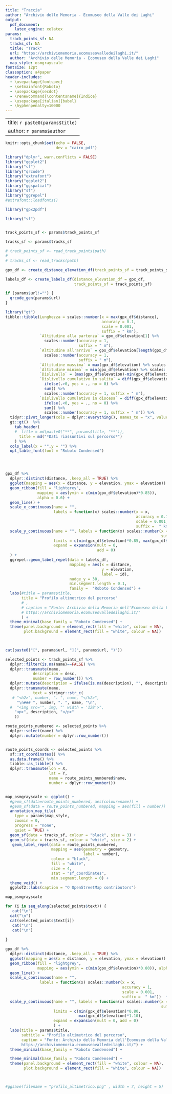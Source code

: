 ```yaml
---
title: "Traccia"
author: "Archivio delle Memoria - Ecomuseo della Valle dei Laghi"
output:
  pdf_document:
    latex_engine: xelatex
params:
  track_points_sf: NA
  tracks_sf: NA
  title: "Track"
  url: "https://archiviomemoria.ecomuseovalledeilaghi.it/"
  author: "Archivio delle Memoria - Ecomuseo della Valle dei Laghi"
  map_style: osmgrayscale
fontsize: 12pt
classoption: a4paper
header-includes:
  - \usepackage{fontspec}
  - \setmainfont{Roboto}
  - \usepackage{secdot}
  - \renewcommand{\contentsname}{Indice}
  - \usepackage[italian]{babel}
  - \hyphenpenalty=10000
---
```


---
title: `r paste0(params$title)`
author: `r params$author`
---

```r
knitr::opts_chunk$set(echo = FALSE,
                      dev = "cairo_pdf")

library("dplyr", warn.conflicts = FALSE)
library("ggplot2")
library("sf")
library("qrcode")
library("extrafont")
library("ggplot2")
library("ggspatial")
library("sf")
library("ggrepel")
#extrafont::loadfonts()

library("gpx2pdf")
```



```r

library("sf")


track_points_sf <- params$track_points_sf

tracks_sf <- params$tracks_sf

# track_points_sf <- read_track_points(path)
# 
# tracks_sf <- read_tracks(path)

```

```r
gpx_df <- create_distance_elevation_df(track_points_sf = track_points_sf)

```


```r

labels_df <- create_labels_df(distance_elevation_df = gpx_df,
                              track_points_sf = track_points_sf)
```



```r
if (params$url!="") {
  qrcode_gen(params$url)
}

```



```r

library("gt")
tibble::tibble(Lunghezza = scales::number(x = max(gpx_df$distance),
                                          accuracy = 0.1,
                                          scale = 0.001,
                                          suffix = " km"), 
               `Altitudine alla partenza` = gpx_df$elevation[1] %>%
                 scales::number(accuracy = 1,
                                suffix = " m"),
               `Altitudine all'arrivo` = gpx_df$elevation[length(gpx_df$elevation)] %>%
                 scales::number(accuracy = 1,
                                suffix = " m"),
               `Altitudine massima` = max(gpx_df$elevation) %>% scales::number(accuracy = 1, suffix = " m"),
               `Altitudine minima` = min(gpx_df$elevation) %>% scales::number(accuracy = 1, suffix = " m"),
               `Dislivello` = (max(gpx_df$elevation)-min(gpx_df$elevation))  %>% scales::number(accuracy = 1, suffix = " m"), 
               `Dislivello cumulativo in salita` = diff(gpx_df$elevation) %>% 
                 ifelse(.>0, yes = ., no = 0) %>% 
                 sum() %>% 
                 scales::number(accuracy = 1, suffix = " m"),
               `Dislivello cumulativo in discesa` = diff(gpx_df$elevation) %>% 
                 ifelse(.<0, yes = ., no = 0) %>% 
                 sum() %>% 
                 scales::number(accuracy = 1, suffix = " m")) %>% 
  tidyr::pivot_longer(cols = dplyr::everything(), names_to = "x", values_to = "y") %>% 
  gt::gt()  %>%
    tab_header(
    #  title = md(paste0("**", params$title, "**")), 
      title = md("*Dati riassuntivi sul percorso*")
    ) %>% 
  cols_label(x = "",y = "") %>% 
  opt_table_font(font = "Roboto Condensed")





```




```r


gpx_df %>% 
  dplyr::distinct(distance, .keep_all = TRUE) %>% 
  ggplot(mapping = aes(x = distance, y = elevation, ymax = elevation)) +
  geom_ribbon(fill = "lightgrey",
              mapping = aes(ymin = c(min(gpx_df$elevation)*0.85)),
              alpha = 0.6) +
  geom_line() +
  scale_x_continuous(name = "", 
                     labels = function(x) scales::number(x = x,
                                                         accuracy = 0.1,
                                                         scale = 0.001,
                                                         suffix =  " km"))  +
  scale_y_continuous(name = "", labels = function(x) scales::number(x = x,
                                                                    suffix = " m"),
                     limits = c(min(gpx_df$elevation)*0.85, max(gpx_df$elevation)*1.10),
                     expand = expansion(mult = 0,
                                        add = 0)
  ) +
  ggrepel::geom_label_repel(data = labels_df,
                            mapping = aes(x = distance,
                                          y = elevation,
                                          label = id),
                            nudge_y = 30,
                            min.segment.length = 0.1,
                            family =  "Roboto Condensed") +
  labs(#title = params$title, 
       title = "Profilo altimetrico del percorso"
       # , 
       # caption = "Fonte: Archivio della Memoria dell'Ecomuseo della Valle dei Laghi
       # https://archiviomemoria.ecomuseovalledeilaghi.it/"
       ) +
  theme_minimal(base_family = "Roboto Condensed") +
  theme(panel.background = element_rect(fill = "white", colour = NA), 
        plot.background = element_rect(fill = "white", colour = NA)) 

               
```


```r

cat(paste0("[", params$url, "](", params$url, ")"))
```




```r

selected_points <- track_points_sf %>% 
  dplyr::filter(is.na(name)==FALSE) %>% 
  dplyr::transmute(name,
            description = desc,
            number = row_number()) %>% 
  dplyr::mutate(description = ifelse(is.na(description), "", description)) %>% 
  dplyr::transmute(name, 
            text = stringr::str_c(
   # "<h2>", number, ". ", name, "</h2>",
     "\n### ", number, ". ", name, "\n",
  #  "<img src='", img, "' width = '128'>",
    "<p>", description, "</p>"
    ))
```




```r


route_points_numbered <- selected_points %>% 
  dplyr::select(name) %>% 
  dplyr::mutate(number = dplyr::row_number())


route_points_coords <- selected_points %>% 
  sf::st_coordinates() %>% 
  as.data.frame() %>% 
  tibble::as_tibble() %>% 
  dplyr::transmute(lon = X,
                   lat = Y,
                   name = route_points_numbered$name,
                   number = dplyr::row_number())


map_osmgrayscale <- ggplot() +
  #geom_sf(data=route_points_numbered, aes(colour=name)) +
  #geom_sf(data = route_points_numbered, mapping = aes(fill = number)) +
  annotation_map_tile(
    type = params$map_style,
    zoomin = 0,
    progress = "none",
    quiet = TRUE) +
  geom_sf(data = tracks_sf, colour = "black", size = 3) +
  geom_sf(data = tracks_sf, colour = "white", size = 2) +
   geom_label_repel(data = route_points_numbered,
                    mapping = aes(geometry = geometry,
                                  label = number),
                    colour = "black",
                    fill = "white",
                    size = 4,
                    stat = "sf_coordinates",
                    min.segment.length = 0) +
  theme_void() +
  ggplot2::labs(caption = "© OpenStreetMap contributors")

map_osmgrayscale


```







```r
for (i in seq_along(selected_points$text)) {
   cat("\n") 
  cat("\n") 
  cat(selected_points$text[i])
   cat("\n") 
   cat("\n") 
  
}
```



```r



gpx_df %>% 
  dplyr::distinct(distance, .keep_all = TRUE) %>% 
  ggplot(mapping = aes(x = distance, y = elevation, ymax = elevation)) +
  geom_ribbon(fill = "lightgrey", 
              mapping = aes(ymin = c(min(gpx_df$elevation)*0.80)), alpha = 0.6) +
  geom_line() +
  scale_x_continuous(name = "", 
               labels = function(x) scales::number(x = x,
                                                   accuracy = 1,
                                                   scale = 0.001,
                                                   suffix =  " km"))  +
  scale_y_continuous(name = "", labels = function(x) scales::number(x = x,
                                                                    suffix = " m"),
                     limits = c(min(gpx_df$elevation)*0.80,
                                max(gpx_df$elevation)*1.10),
                     expand = expansion(mult = 0, add = 0)
                     ) +
  labs(title = params$title, 
       subtitle = "Profilo altimetrico del percorso", 
       caption = "Fonte: Archivio della Memoria dell'Ecomuseo della Valle dei Laghi
       https://archiviomemoria.ecomuseovalledeilaghi.it/") +
  theme_minimal(base_family = "Roboto Condensed") +

  theme_minimal(base_family = "Roboto Condensed") +
  theme(panel.background = element_rect(fill = "white", colour = NA), 
        plot.background = element_rect(fill = "white", colour = NA)) 



#ggsave(filename = "profilo_altimetrico.png" , width = 7, height = 5)
```

